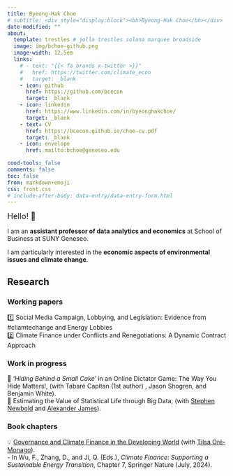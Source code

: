 ```yaml
---
title: Byeong-Hak Choe
# subtitle: <div style="display:block"><bh>Byeong-Hak Choe</bh></div>
date-modified: ""
about:
  template: trestles # jolla trestles solana marquee broadside
  image: img/bchoe-github.png
  image-width: 12.5em
  links: 
    # - text: "{{< fa brands x-twitter >}}"
    #   href: https://twitter.com/climate_econ
    #   target: _blank
    - icon: github
      href: https://github.com/bcecon
      target: _blank
    - icon: linkedin
      href: https://www.linkedin.com/in/byeonghakchoe/
      target: _blank
    - text: CV
      href: https://bcecon.github.io/choe-cv.pdf
      target: _blank
    - icon: envelope
      href: mailto:bchoe@geneseo.edu

cood-tools: false
comments: false
toc: false
from: markdown+emoji
css: front.css
# include-after-body: data-entry/data-entry-form.html
---
```




<font size = "4">Hello! 👋 </font>

<div style="display:block; margin:15px;"></div>

I am an **assistant professor of data analytics and economics** at School of Business at SUNY Geneseo.

I am particularly interested in the **economic aspects of environmental issues and climate change**.

<!-- My teaching interests are in **economics and data science**. My students use the tools of machine learning, econometrics, and data visualization to address **business strategies**, **public policy**, and **individual decision-making**. -->

## Research

### Working papers

1️⃣ Social Media Campaign, Lobbying, and Legislation: Evidence from #cliamtechange and Energy Lobbies\
2️⃣ Climate Finance under Conflicts and Renegotiations: A Dynamic Contract Approach


### Work in progress

🌟 '*Hiding Behind a Small Cake*' in an Online Dictator Game: The Way You Hide Matters!, (with Tabaré Capitan (1st author) , Jason Shogren, and Benjamin White).\
🌟 Estimating the Value of Statistical Life through Big Data, (with [Stephen Newbold](https://www.stevenewbold.com) and [Alexander James](https://www.alexandergjames.com)).



### Book chapters

💡 [Governance and Climate Finance in the Developing World](https://link.springer.com/chapter/10.1007/978-981-97-3308-8_7) (with [Tilsa Oré-Monago](https://tilsaore.github.io)).\
  -&nbsp;In Wu, F., Zhang, D., and Ji, Q. (Eds.), *Climate Finance: Supporting a Sustainable Energy Transition*, Chapter 7, Springer Nature (July, 2024).
  

<br>

<!-- ```{=html} -->
<!-- <iframe height="900px" width="100%" frameborder="no" -->
<!-- src="data-entry/data-entry-form.html"> -->
<!-- </iframe> -->
<!-- ``` -->
